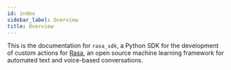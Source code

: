 ```yaml
---
id: index
sidebar_label: Overview
title: Overview
---
```


This is the documentation for `rasa_sdk`, a Python SDK for the development of custom actions for [Rasa](https://rasa.com/docs/rasa/next), an open source machine learning framework for automated text and voice-based
conversations.

